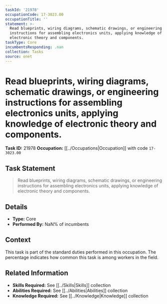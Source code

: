 ```yaml
---
taskId: '21978'
occupationCode: 17-3023.00
occupationTitle: ''
statement: >-
  Read blueprints, wiring diagrams, schematic drawings, or engineering
  instructions for assembling electronics units, applying knowledge of
  electronic theory and components.
taskType: Core
incumbentsResponding: .nan
collection: Tasks
source: onet
---
```

# Read blueprints, wiring diagrams, schematic drawings, or engineering instructions for assembling electronics units, applying knowledge of electronic theory and components.

**Task ID:** 21978
**Occupation:** [[../Occupations|Occupation]] with code `17-3023.00`

## Task Statement

> Read blueprints, wiring diagrams, schematic drawings, or engineering instructions for assembling electronics units, applying knowledge of electronic theory and components.

## Details

- **Type:** Core
- **Performed By:** NaN% of incumbents

## Context

This task is part of the standard duties performed in this occupation. The percentage indicates how common this task is among workers in the field.

## Related Information

- **Skills Required:** See [[../Skills|Skills]] collection
- **Abilities Required:** See [[../Abilities|Abilities]] collection
- **Knowledge Required:** See [[../Knowledge|Knowledge]] collection
